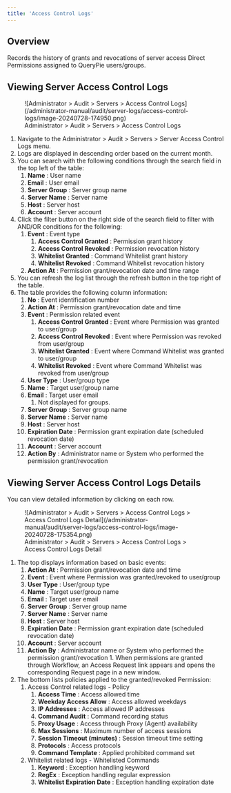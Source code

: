 ```yaml
---
title: 'Access Control Logs'
---
```


## Overview

Records the history of grants and revocations of server access Direct Permissions assigned to QueryPie users/groups.

## Viewing Server Access Control Logs

<figure data-layout="center" data-align="center">
![Administrator &gt; Audit &gt; Servers &gt; Access Control Logs](/administrator-manual/audit/server-logs/access-control-logs/image-20240728-174950.png)
<figcaption>
Administrator &gt; Audit &gt; Servers &gt; Access Control Logs
</figcaption>
</figure>

1. Navigate to the Administrator &gt; Audit &gt; Servers &gt; Server Access Control Logs menu.
2. Logs are displayed in descending order based on the current month.
3. You can search with the following conditions through the search field in the top left of the table:
    1.  **Name**  : User name
    2.  **Email**  : User email
    3.  **Server Group**  : Server group name
    4.  **Server Name**  : Server name
    5.  **Host**  : Server host
    6.  **Account**  : Server account
4. Click the filter button on the right side of the search field to filter with AND/OR conditions for the following:
    1.  **Event**  : Event type
        1.  **Access Control Granted**  : Permission grant history
        2.  **Access Control Revoked**  : Permission revocation history
        3.  **Whitelist Granted**  : Command Whitelist grant history
        4.  **Whitelist Revoked**  : Command Whitelist revocation history
    2.  **Action At**  : Permission grant/revocation date and time range
5. You can refresh the log list through the refresh button in the top right of the table.
6. The table provides the following column information:
    1.  **No**  : Event identification number
    2.  **Action At**  : Permission grant/revocation date and time
    3.  **Event**  : Permission related event
        1.  **Access Control**   **Granted**  : Event where Permission was granted to user/group
        2.  **Access Control Revoked**  : Event where Permission was revoked from user/group
        3.  **Whitelist Granted**  : Event where Command Whitelist was granted to user/group
        4.  **Whitelist Revoked**  : Event where Command Whitelist was revoked from user/group
    4.  **User Type**  : User/group type
    5.  **Name**  : Target user/group name
    6.  **Email**  : Target user email
        1. Not displayed for groups.
    7.  **Server Group**  : Server group name
    8.  **Server Name**  : Server name
    9.  **Host**  : Server host
    10.  **Expiration Date**  : Permission grant expiration date (scheduled revocation date)
    11.  **Account**  : Server account
    12.  **Action By**  : Administrator name or System who performed the permission grant/revocation

## Viewing Server Access Control Logs Details

You can view detailed information by clicking on each row.

<figure data-layout="center" data-align="center">
![Administrator &gt; Audit &gt; Servers &gt; Access Control Logs &gt; Access Control Logs Detail](/administrator-manual/audit/server-logs/access-control-logs/image-20240728-175354.png)
<figcaption>
Administrator &gt; Audit &gt; Servers &gt; Access Control Logs &gt; Access Control Logs Detail
</figcaption>
</figure>

1. The top displays information based on basic events:
    1.  **Action At**  : Permission grant/revocation date and time
    2.  **Event**  : Event where Permission was granted/revoked to user/group
    3.  **User Type**  : User/group type
    4.  **Name**  : Target user/group name
    5.  **Email**  : Target user email
    6.  **Server Group**  : Server group name
    7.  **Server Name**  : Server name
    8.  **Host**  : Server host
    9.  **Expiration Date**  : Permission grant expiration date (scheduled revocation date)
    10.  **Account**  : Server account
    11.  **Action By**  : Administrator name or System who performed the permission grant/revocation
        1. When permissions are granted through Workflow, an Access Request link appears and opens the corresponding Request page in a new window.
2. The bottom lists policies applied to the granted/revoked Permission:
    1. Access Control related logs - Policy
        1.  **Access Time**  : Access allowed time
        2.  **Weekday Access Allow**  : Access allowed weekdays
        3.  **IP Addresses**  : Access allowed IP addresses
        4.  **Command Audit**  : Command recording status
        5.  **Proxy Usage**  : Access through Proxy (Agent) availability
        6.  **Max Sessions**  : Maximum number of access sessions
        7.  **Session Timeout (minutes)**  : Session timeout time setting
        8.  **Protocols**  : Access protocols
        9.  **Command Template**  : Applied prohibited command set
    2. Whitelist related logs - Whitelisted Commands
        1.  **Keyword**  : Exception handling keyword
        2.  **RegEx**  : Exception handling regular expression
        3.  **Whitelist Expiration Date**  : Exception handling expiration date 
